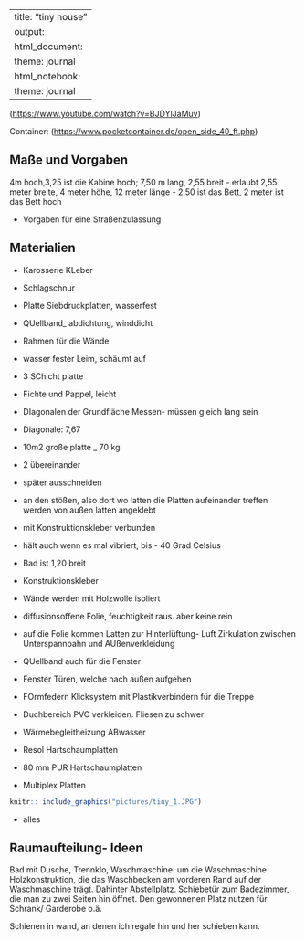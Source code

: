 
---
title: "tiny house"
output:
  html_document:
    theme: journal
  html_notebook:
    theme: journal
---

(<https://www.youtube.com/watch?v=BJDYlJaMuv>)

Container: (<https://www.pocketcontainer.de/open_side_40_ft.php>)

## Maße und Vorgaben
 4m hoch,3,25 ist die Kabine hoch; 7,50 m lang, 2,55 breit
 - erlaubt 2,55 meter breite, 4 meter höhe, 12 meter länge
- 2,50 ist das Bett, 2 meter ist das Bett hoch

- Vorgaben für eine Straßenzulassung


## Materialien
- Karosserie KLeber
- Schlagschnur
- Platte Siebdruckplatten, wasserfest
- QUellband_ abdichtung, winddicht

- Rahmen für die Wände
- wasser fester Leim, schäumt auf

- 3 SChicht platte
- Fichte und Pappel, leicht

- DIagonalen der Grundfläche Messen- müssen gleich lang sein
- Diagonale: 7,67
- 10m2 große platte _ 70 kg
- 2 übereinander
- später ausschneiden
- an den stößen, also dort wo latten die Platten aufeinander treffen werden von außen latten angeklebt
- mit Konstruktionskleber verbunden
- hält auch wenn es mal vibriert, bis - 40 Grad Celsius
- Bad ist 1,20 breit
- Konstruktionskleber
- Wände werden mit Holzwolle isoliert
- diffusionsoffene Folie, feuchtigkeit raus. aber keine rein
- auf die Folie kommen Latten zur Hinterlüftung- Luft Zirkulation zwischen Unterspannbahn und AUßenverkleidung
- QUellband auch für die Fenster
- Fenster Türen, welche nach außen aufgehen
- FOrmfedern
 Klicksystem mit Plastikverbindern für die Treppe
- Duchbereich PVC verkleiden. Fliesen zu schwer
- Wärmebegleitheizung ABwasser
- Resol Hartschaumplatten
- 80 mm PUR Hartschaumplatten
- Multiplex Platten



```r
knitr:: include_graphics("pictures/tiny_1.JPG")
```


- alles



## Raumaufteilung- Ideen

Bad mit Dusche, Trennklo, Waschmaschine. um die Waschmaschine Holzkonstruktion, die das Waschbecken am vorderen Rand auf der Waschmaschine trägt. Dahinter Abstellplatz.
Schiebetür zum Badezimmer, die man zu zwei Seiten hin öffnet.  Den gewonnenen Platz nutzen für Schrank/ Garderobe o.ä.


Schienen in wand, an denen ich regale hin und her schieben kann. 

